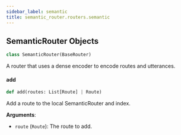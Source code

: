 ```yaml
---
sidebar_label: semantic
title: semantic_router.routers.semantic
---
```


## SemanticRouter Objects

```python
class SemanticRouter(BaseRouter)
```

A router that uses a dense encoder to encode routes and utterances.

#### add

```python
def add(routes: List[Route] | Route)
```

Add a route to the local SemanticRouter and index.

**Arguments**:

- `route` (`Route`): The route to add.

